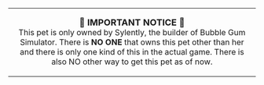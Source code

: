 {|style="padding: 8px; margin-bottom:4px; background-color: #60AAEC; border: 4px solid #075696; width: 100%; border-radius:10px;"
|- 
|align="center"|<font size="4">'''🚨 IMPORTANT NOTICE 🚨'''</font><br>This pet is only owned by Sylently, the builder of Bubble Gum Simulator. There is '''NO ONE''' that owns this pet other than her and there is only one kind of this in the actual game. There is also NO other way to get this pet as of now.
|}